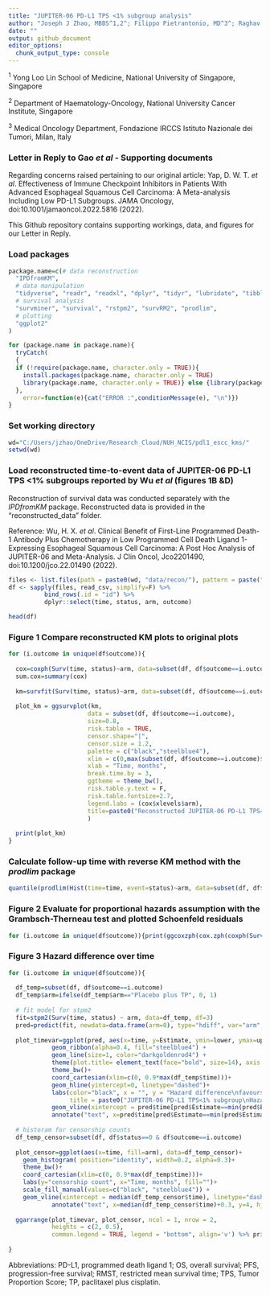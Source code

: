 ```yaml
---
title: "JUPITER-06 PD-L1 TPS <1% subgroup analysis"
author: "Joseph J Zhao, MBBS^1,2^; Filippo Pietrantonio, MD^3^; Raghav Sundar, MBBS, PhD^1,2^"
date: ""
output: github_document
editor_options: 
  chunk_output_type: console
---
```


^1^ Yong Loo Lin School of Medicine, National University of Singapore, Singapore

^2^ Department of Haematology-Oncology, National University Cancer Institute, Singapore

^3^ Medical Oncology Department, Fondazione IRCCS Istituto Nazionale dei Tumori, Milan, Italy

### Letter in Reply to Gao *et al* - Supporting documents

Regarding concerns raised pertaining to our original article: Yap, D. W. T. *et al*. Effectiveness of Immune Checkpoint Inhibitors in Patients With Advanced Esophageal Squamous Cell Carcinoma: A Meta-analysis Including Low PD-L1 Subgroups. JAMA Oncology, doi:10.1001/jamaoncol.2022.5816 (2022). 

This Github repository contains supporting workings, data, and figures for our Letter in Reply.

### Load packages

```r
package.name=c(# data reconstruction
  "IPDfromKM", 
  # data manipulation
  "tidyverse", "readr", "readxl", "dplyr", "tidyr", "lubridate", "tibble", "plyr", "devtools", "stringr", "stringi",
  # survival analysis
  "survminer", "survival", "rstpm2", "survRM2", "prodlim",
  # plotting
  "ggplot2"
)

for (package.name in package.name){
  tryCatch(
  {
  if (!require(package.name, character.only = TRUE)){ 
    install.packages(package.name, character.only = TRUE) 
    library(package.name, character.only = TRUE)} else {library(package.name, character.only = TRUE)}
  }, 
    error=function(e){cat("ERROR :",conditionMessage(e), "\n")})
}

```

### Set working directory

```r

wd="C:/Users/jzhao/OneDrive/Research_Cloud/NUH_NCIS/pdl1_escc_kms/"
setwd(wd)

```

### Load reconstructed time-to-event data of JUPITER-06 PD-L1 TPS <1% subgroups reported by Wu *et al* (figures 1B &D)

Reconstruction of survival data was conducted separately with the *IPDfromKM* package. Reconstructed data is provided in the "reconstructed_data" folder.

Reference: Wu, H. X. *et al*. Clinical Benefit of First-Line Programmed Death-1 Antibody Plus Chemotherapy in Low Programmed Cell Death Ligand 1-Expressing Esophageal Squamous Cell Carcinoma: A Post Hoc Analysis of JUPITER-06 and Meta-Analysis. J Clin Oncol, Jco2201490, doi:10.1200/jco.22.01490 (2022).

```r

files <- list.files(path = paste0(wd, "data/recon/"), pattern = paste(".csv",sep=""), full.names = T)
df <- sapply(files, read_csv, simplify=F) %>% 
          bind_rows(.id = "id") %>% 
          dplyr::select(time, status, arm, outcome)

head(df)

```

### Figure 1 Compare reconstructed KM plots to original plots

```r

for (i.outcome in unique(df$outcome)){
  
  cox=coxph(Surv(time, status)~arm, data=subset(df, df$outcome==i.outcome))
  sum.cox=summary(cox)
  
  km=survfit(Surv(time, status)~arm, data=subset(df, df$outcome==i.outcome))
  
  plot_km = ggsurvplot(km,
                      data = subset(df, df$outcome==i.outcome), 
                      size=0.8,
                      risk.table = TRUE,    
                      censor.shape="|",
                      censor.size = 1.2,
                      palette = c("black","steelblue4"),
                      xlim = c(0,max(subset(df, df$outcome==i.outcome)$time)),
                      xlab = "Time, months",
                      break.time.by = 3,   
                      ggtheme = theme_bw(),
                      risk.table.y.text = F,
                      risk.table.fontsize=2.7,
                      legend.labs = (cox$xlevels$arm),
                      title=paste0("Reconstructed JUPITER-06 PD-L1 TPS<1%: ", i.outcome)
                      )
  
  print(plot_km)
}

```

### Calculate follow-up time with reverse KM method with the *prodlim* package

```r

quantile(prodlim(Hist(time=time, event=status)~arm, data=subset(df, df$outcome=="OS"), reverse=TRUE))

```

### Figure 2 Evaluate for proportional hazards assumption with the Grambsch-Therneau test and plotted Schoenfeld residuals

```r

for (i.outcome in unique(df$outcome)){print(ggcoxzph(cox.zph(coxph(Surv(time, status)~arm, data=subset(df, df$outcome==i.outcome))), title=i.outcome))}

```

### Figure 3 Hazard difference over time

```r

for (i.outcome in unique(df$outcome)){
  
  df_temp=subset(df, df$outcome==i.outcome)
  df_temp$arm=ifelse(df_temp$arm=="Placebo plus TP", 0, 1)
  
  # fit model for stpm2 
  fit=stpm2(Surv(time, status) ~ arm, data=df_temp, df=3)
  pred=predict(fit, newdata=data.frame(arm=0), type="hdiff", var="arm", exposed=function(data) transform(data, arm=1), grid=TRUE, full=TRUE, se.fit=TRUE)
  
  plot_timevar=ggplot(pred, aes(x=time, y=Estimate, ymin=lower, ymax=upper)) +
            geom_ribbon(alpha=0.4, fill="steelblue4") + 
            geom_line(size=1, color="darkgoldenrod4") +
            theme(plot.title= element_text(face="bold", size=14), axis.text=element_text(color="black"))+
            theme_bw()+
            coord_cartesian(xlim=c(0, 0.9*max(df_temp$time)))+
            geom_hline(yintercept=0, linetype="dashed")+
            labs(color="black", x = "", y = "Hazard difference\nfavours Toripalimab plus TP | favours Placebo plus TP", 
                 title = paste0("JUPITER-06 PD-L1 TPS<1% subgroup\nHazard-difference over time from reconstructed ", i.outcome, " KM plots"), face="bold") +
            geom_vline(xintercept = pred$time[pred$Estimate==min(pred$Estimate)], linetype="dashed", size=0.8) +
            annotate("text", x=pred$time[pred$Estimate==min(pred$Estimate)]+0.5, y=min(pred$Estimate)-0.005, hjust=0, label=paste0("Maximal hazard difference: ", format(round(pred$time[pred$Estimate==min(pred$Estimate)], 3), nsmall=3), " months"))
  
  # historam for censorship counts
  df_temp_censor=subset(df, df$status==0 & df$outcome==i.outcome)
  
  plot_censor=ggplot(aes(x=time, fill=arm), data=df_temp_censor)+
    geom_histogram( position="identity", width=0.2, alpha=0.3)+
    theme_bw()+
    coord_cartesian(xlim=c(0, 0.9*max(df_temp$time)))+
    labs(y="censorship count", x="Time, months", fill="")+
    scale_fill_manual(values=c("black", "steelblue4")) +
    geom_vline(xintercept = median(df_temp_censor$time), linetype="dashed", size=0.8) +
            annotate("text", x=median(df_temp_censor$time)+0.3, y=4, hjust=0, label=paste0("Median: ", format(round(median(df_temp_censor$time), 3), nsmall=3), " months"))
  
  ggarrange(plot_timevar, plot_censor, ncol = 1, nrow = 2,
            heights = c(2, 0.5),
            common.legend = TRUE, legend = "bottom", align='v') %>% print
    
}

```    
          
Abbreviations: PD-L1, programmed death ligand 1; OS, overall survival; PFS, progression-free survival; RMST, restricted mean survival time; TPS, Tumor Proportion Score; TP, paclitaxel plus cisplatin.

